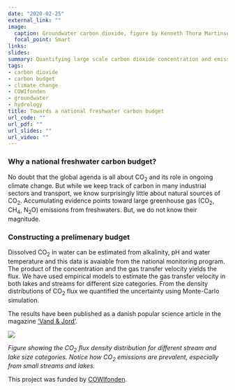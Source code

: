 ```yaml
---
date: "2020-02-25"
external_link: ""
image: 
  caption: Groundwater carbon dioxide, figure by Kenneth Thorø Martinsen
  focal_point: Smart
links:
slides: 
summary: Quantifying large scale carbon dioxide concentration and emission from freshwaters
tags:
- carbon dioxide
- carbon budget
- climate change
- COWIfonden
- groundwater
- hydrology
title: Towards a national freshwater carbon budget
url_code: ""
url_pdf: ""
url_slides: ""
url_video: ""
---
```


### Why a national freshwater carbon budget?

No doubt that the global agenda is all about CO~2~ and its role in ongoing climate change. But while we keep track of carbon in many industrial sectors and transport, we know surprisingly little about natural sources of CO~2~. Accumulating evidence points toward large greenhouse gas (CO~2~, CH~4~, N~2~O) emissions from freshwaters. But, we do not know their magnitude. 

### Constructing a prelimenary budget

Dissolved CO~2~ in water can be estimated from alkalinity, pH and water temperature and this data is avaiable from the national monitoring program. The product of the concentration and the gas transfer velocity yields the flux. We have used empirical models to estimate the gas transfer velocity in both lakes and streams for different size categories. From the density distributions of CO~2~ flux we quantified the uncertainty using Monte-Carlo simulation.  

The results have been published as a danish popular science article in the magazine ['Vand & Jord'](http://www.vand-og-jord.dk/).

![](ridge_flux_english.png)

*Figure showing the CO~2~ flux density distribution for different stream and lake size categories. Notice how CO~2~ emissions are prevalent, especially from small streams and lakes.*

This project was funded by [COWIfonden](https://www.cowifonden.com/donations/recent-projects/donations-2018).

